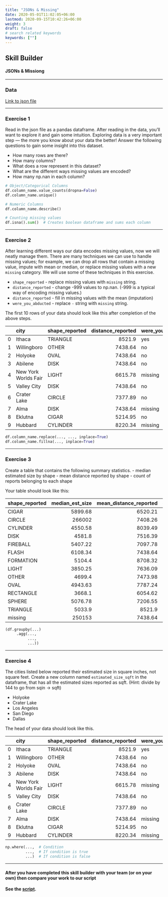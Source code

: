 ```yaml
---
title: "JSONs & Missing"
date: 2020-05-01T11:02:05+06:00
lastmod: 2020-09-15T10:42:26+06:00
weight: 3
draft: false
# search related keywords
keywords: [""]
---
```


## Skill Builder
#### JSONs & Missiong

---

### Data
[Link to json file](json_missing.json)

---

### Exercise 1 

Read in the json file as a pandas dataframe. After reading in the data, you'll want to explore it and gain some intuition. Exploring data is a very important step &mdash; the more you know about your data the better! Answer the following questions to gain some insight into this dataset.

- How many rows are there?
- How many columns?
- What does a row represent in this dataset?
- What are the different ways missing values are encoded?
- How many np.nan in each column?

:::{.callout-tip collapse="true" title="Hint"}
```python
# Object/Categorical Columns
df.column_name.value_counts(dropna=False)
df.column_name.unique()

# Numeric Columns
df.column_name.describe()

# Counting missing values
df.isna().sum()  # Creates boolean dataframe and sums each column
```
:::

---

### Exercise 2

After learning different ways our data encodes missing values, now we will neatly manage them. There are many techniques we can use to handle missing values; for example, we can drop all rows that contain a missing value, impute with mean or median, or replace missing values with a new `missing` category. We will use some of these techniques in this exercise.

- `shape_reported` - replace missing values with `missing` string.
- `distance_reported` - change -999 values to np.nan. (-999 is a typical way of encoding missing values.)
- `distance_reported` - fill in missing values with the mean (imputation)
- `were_you_abducted` - replace `-` string with `missing` string.

The first 10 rows of your data should look like this after completion of the above steps.

|    | city                 | shape_reported   |   distance_reported | were_you_abducted   |   estimated_size |
|---:|:---------------------|:-----------------|--------------------:|:--------------------|-----------------:|
|  0 | Ithaca               | TRIANGLE         |             8521.9  | yes                 |          5033.9  |
|  1 | Willingboro          | OTHER            |             7438.64 | no                  |          5781.03 |
|  2 | Holyoke              | OVAL             |             7438.64 | no                  |        697203    |
|  3 | Abilene              | DISK             |             7438.64 | no                  |          5384.61 |
|  4 | New York Worlds Fair | LIGHT            |             6615.78 | missing             |          3417.58 |
|  5 | Valley City          | DISK             |             7438.64 | no                  |          4280.1  |
|  6 | Crater Lake          | CIRCLE           |             7377.89 | no                  |        528289    |
|  7 | Alma                 | DISK             |             7438.64 | missing             |          4772.75 |
|  8 | Eklutna              | CIGAR            |             5214.95 | no                  |          4534.03 |
|  9 | Hubbard              | CYLINDER         |             8220.34 | missing             |          4653.72 |

:::{.callout-tip collapse="true" title="Hint"}
```python
df.column_name.replace(..., ..., inplace=True)
df.column_name.fillna(..., inplace=True)
```
:::

---

### Exercise 3 
Create a table that contains the following summary statistics.
- median estimated size by shape
- mean distance reported by shape
- count of reports belonging to each shape

Your table should look like this:

| shape_reported   |   median_est_size |   mean_distance_reported |   group_count |
|:-----------------|------------------:|-------------------------:|--------------:|
| CIGAR            |           5899.68 |                  6520.21 |             3 |
| CIRCLE           |         266002    |                  7408.26 |             2 |
| CYLINDER         |           4550.58 |                  8039.49 |             2 |
| DISK             |           4581.8  |                  7516.39 |            16 |
| FIREBALL         |           5407.22 |                  7097.78 |             3 |
| FLASH            |           6108.34 |                  7438.64 |             1 |
| FORMATION        |           5104.4  |                  8708.32 |             2 |
| LIGHT            |           3850.25 |                  7636.09 |             2 |
| OTHER            |           4699.4  |                  7473.98 |             4 |
| OVAL             |           4943.63 |                  7787.24 |             4 |
| RECTANGLE        |           3668.1  |                  6054.62 |             2 |
| SPHERE           |           5076.78 |                  7206.55 |             6 |
| TRIANGLE         |           5033.9  |                  8521.9  |             1 |
| missing          |         250153    |                  7438.64 |             2 |

:::{.callout-tip collapse="true" title="Hint"}
```python
(df.groupby(...)
     .agg(...,
          ...,
          ...))
```
:::

---

### Exercise 4 

The cities listed below reported their estimated size in square inches, not square feet. Create a new column named `estimated_size_sqft` in the dataframe, that has all the estimated sizes reported as sqft. (Hint: divide by 144 to go from sqin -> sqft)

- Holyoke
- Crater Lake
- Los Angeles
- San Diego
- Dallas

The head of your data should look like this.

|    | city                 | shape_reported   |   distance_reported | were_you_abducted   |   estimated_size |   estimated_size_sqft |
|---:|:---------------------|:-----------------|--------------------:|:--------------------|-----------------:|----------------------:|
|  0 | Ithaca               | TRIANGLE         |             8521.9  | yes                 |          5033.9  |               5033.9  |
|  1 | Willingboro          | OTHER            |             7438.64 | no                  |          5781.03 |               5781.03 |
|  2 | Holyoke              | OVAL             |             7438.64 | no                  |        697203    |               4841.69 |
|  3 | Abilene              | DISK             |             7438.64 | no                  |          5384.61 |               5384.61 |
|  4 | New York Worlds Fair | LIGHT            |             6615.78 | missing             |          3417.58 |               3417.58 |
|  5 | Valley City          | DISK             |             7438.64 | no                  |          4280.1  |               4280.1  |
|  6 | Crater Lake          | CIRCLE           |             7377.89 | no                  |        528289    |               3668.68 |
|  7 | Alma                 | DISK             |             7438.64 | missing             |          4772.75 |               4772.75 |
|  8 | Eklutna              | CIGAR            |             5214.95 | no                  |          4534.03 |               4534.03 |
|  9 | Hubbard              | CYLINDER         |             8220.34 | missing             |          4653.72 |               4653.72 |

:::{.callout-tip collapse="true" title="Hint"}
```python
np.where(...,  # Condition
         ...,  # If condition is true
         ...)  # If condition is false
```
:::

---

::: {.callout-note collapse="true"} 
#### After you have completed this skill builder with your team (or on your own) then compare your work to our script

__See the [script](json_missing.py).__

:::